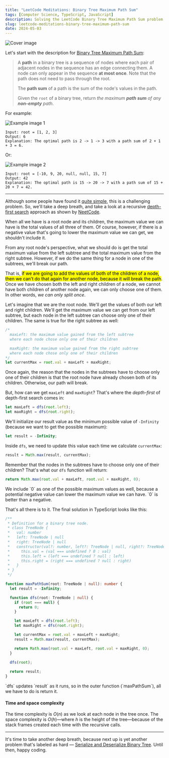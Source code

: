 ```yaml
---
title: "LeetCode Meditations: Binary Tree Maximum Path Sum"
tags: [Computer Science, TypeScript, JavaScript]
description: Solving the LeetCode Binary Tree Maximum Path Sum problem.
slug: leetcode-meditations-binary-tree-maximum-path-sum
date: 2024-05-03
---
```


![Cover image](/blog/post-images/2024-05-03/41-lm.png)

Let's start with the description for [Binary Tree Maximum Path Sum](https://leetcode.com/problems/binary-tree-maximum-path-sum):

> A **path** in a binary tree is a sequence of nodes where each pair of adjacent nodes in the sequence has an edge connecting them. A node can only appear in the sequence **at most once**. Note that the path does not need to pass through the root.
>
> The **path sum** of a path is the sum of the node's values in the path.
>
> Given the `root` of a binary tree, return _the maximum **path sum** of any **non-empty** path_.

For example:

<img src="https://assets.leetcode.com/uploads/2020/10/13/exx1.jpg" alt="Example image 1" />

```
Input: root = [1, 2, 3]
Output: 6
Explanation: The optimal path is 2 -> 1 -> 3 with a path sum of 2 + 1 + 3 = 6.
```

Or:

<img src="https://assets.leetcode.com/uploads/2020/10/13/exx2.jpg" alt="Example image 2" />

```
Input: root = [-10, 9, 20, null, null, 15, 7]
Output: 42
Explanation: The optimal path is 15 -> 20 -> 7 with a path sum of 15 + 20 + 7 = 42.
```

---

Although some people have found it [quite simple](https://leetcode.com/problems/binary-tree-maximum-path-sum/description/comments/1712502), this is a challenging problem. So, we'll take a deep breath, and take a look at a recursive [depth-first search](https://rivea0.github.io/blog/leetcode-meditations-chapter-7-trees#dfs) approach as shown by [NeetCode](https://www.youtube.com/watch?v=Hr5cWUld4vU).

When all we have is a root node and its children, the maximum value we can have is the total values of all three of them. Of course, however, if there is a negative value that's going to lower the maximum value we can get, we shouldn't include it.

From any root node's perspective, what we should do is get the total maximum value from the left subtree and the total maximum value from the right subtree. However, if we do the same thing for a node in one of the subtrees, we'll break our path. 

That is, <mark>if we are going to add the values of both of the children of a node, then we can't do that again for another node, because it will break the path</mark>. Once we have chosen both the left and right children of a node, we cannot have both children of another node again, we can only choose one of them. In other words, _we can only split once_.

Let's imagine that we are the root node. We'll get the values of both our left and right children. We'll get the maximum value we can get from our left subtree, but each node in the left subtree can choose only one of their children. The same is true for the right subtree as well:

```ts
/*
  maxLeft: the maximum value gained from the left subtree 
  where each node chose only one of their children

  maxRight: the maximum value gained from the right subtree 
  where each node chose only one of their children
*/
let currentMax = root.val + maxLeft + maxRight;
```

Once again, the reason that the nodes in the subtrees have to choose only one of their children is that the root node have already chosen both of its children. Otherwise, our path will break.

But, how can we get `maxLeft` and `maxRight`?
That's where the _depth-first_ of depth-first search comes in:

```ts
let maxLeft = dfs(root.left);
let maxRight = dfs(root.right);
```

We'll initialize our result value as the minimum possible value of `-Infinity` (because we want to get the possible maximum):

```ts
let result = -Infinity;
```

Inside `dfs`, we need to update this value each time we calculate `currentMax`:

```ts
result = Math.max(result, currentMax);
```

Remember that the nodes in the subtrees have to choose only one of their children? That's what our `dfs` function will return:

```ts
return Math.max(root.val + maxLeft, root.val + maxRight, 0);
```

<Note>
We include `0` as one of the possible maximum values as well, because a potential negative value can lower the maximum value we can have. `0` is better than a negative.
</Note>

That's all there is to it. The final solution in TypeScript looks like this:

```ts
/**
 * Definition for a binary tree node.
 * class TreeNode {
 *   val: number
 *   left: TreeNode | null
 *   right: TreeNode | null
 *   constructor(val?: number, left?: TreeNode | null, right?: TreeNode | null) {
 *     this.val = (val === undefined ? 0 : val)
 *     this.left = (left === undefined ? null : left)
 *     this.right = (right === undefined ? null : right)
 *   }
 * }
 */

function maxPathSum(root: TreeNode | null): number {
  let result = -Infinity;

  function dfs(root: TreeNode | null) {
    if (root === null) {
      return 0;
    }

    let maxLeft = dfs(root.left);
    let maxRight = dfs(root.right);

    let currentMax = root.val + maxLeft + maxRight;
    result = Math.max(result, currentMax);

    return Math.max(root.val + maxLeft, root.val + maxRight, 0);    
  }

  dfs(root);
    
  return result;
}
```

<Note>
`dfs` updates `result` as it runs, so in the outer function (`maxPathSum`), all we have to do is return it.
</Note>

#### Time and space complexity
The time complexity is $O(n)$ as we look at each node in the tree once. The space complexity is $O(h)$—where $h$ is the height of the tree—because of the stack frames created each time with the recursive calls.

---

It's time to take another deep breath, because next up is yet another problem that's labeled as hard — [Serialize and Deserialize Binary Tree](https://leetcode.com/problems/serialize-and-deserialize-binary-tree). Until then, happy coding.
